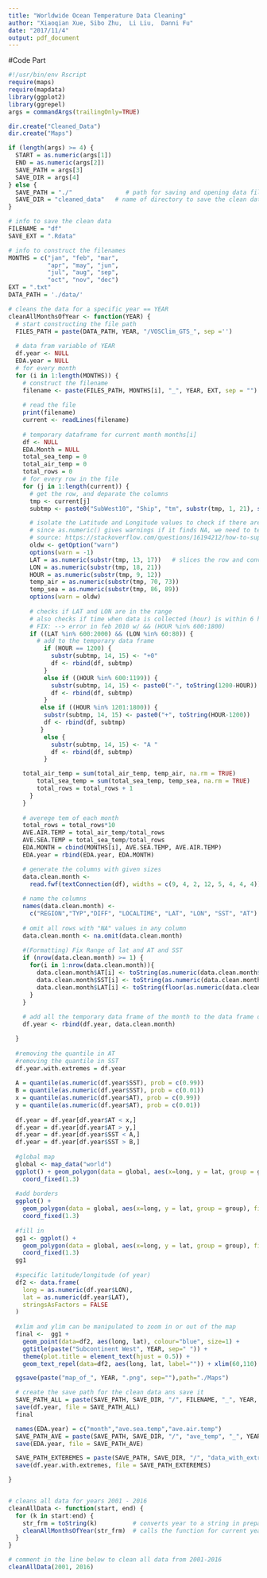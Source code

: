 ```yaml
---
title: "Worldwide Ocean Temperature Data Cleaning"
author: "Xiaoqian Xue, Sibo Zhu,  Li Liu,  Danni Fu"
date: "2017/11/4"
output: pdf_document
---
```


#Code Part

```r
#!/usr/bin/env Rscript
require(maps)
require(mapdata)
library(ggplot2)
library(ggrepel)
args = commandArgs(trailingOnly=TRUE)

dir.create("Cleaned_Data")
dir.create("Maps")

if (length(args) >= 4) {
  START = as.numeric(args[1])
  END = as.numeric(args[2])
  SAVE_PATH = args[3]
  SAVE_DIR = args[4]
} else {
  SAVE_PATH = "./"               # path for saving and opening data files
  SAVE_DIR = "cleaned_data"   # name of directory to save the clean data
}

# info to save the clean data
FILENAME = "df"
SAVE_EXT = ".Rdata"

# info to construct the filenames
MONTHS = c("jan", "feb", "mar",
           "apr", "may", "jun",
           "jul", "aug", "sep",
           "oct", "nov", "dec")
EXT = ".txt"
DATA_PATH = './data/'

# cleans the data for a specific year == YEAR
cleanAllMonthsOfYear <- function(YEAR) {
  # start constructing the file path 
  FILES_PATH = paste(DATA_PATH, YEAR, "/VOSClim_GTS_", sep ='')
  
  # data fram variable of YEAR
  df.year <- NULL
  EDA.year = NULL
  # for every month
  for (i in 1:length(MONTHS)) {
    # construct the filename
    filename <- paste(FILES_PATH, MONTHS[i], "_", YEAR, EXT, sep = "")
    
    # read the file
    print(filename)
    current <- readLines(filename)
    
    # temporary dataframe for current month months[i]
    df <- NULL
    EDA.Month = NULL
    total_sea_temp = 0
    total_air_temp = 0
    total_rows = 0
    # for every row in the file
    for (j in 1:length(current)) {
      # get the row, and deparate the columns
      tmp <- current[j]
      subtmp <- paste0("SubWest10", "Ship", "tm", substr(tmp, 1, 21), substr(tmp, 86, 89), substr(tmp, 70, 73))

      # isolate the Latitude and Longitude values to check if there are in our sub-region ranges
      # since as.numeric() gives warnings if it finds NA, we need to temporarily suprress warnings
      # source: https://stackoverflow.com/questions/16194212/how-to-suppress-warnings-globally-in-an-r-script
      oldw <- getOption("warn")
      options(warn = -1)
      LAT = as.numeric(substr(tmp, 13, 17))   # slices the row and converts to a number
      LON = as.numeric(substr(tmp, 18, 21))
      HOUR = as.numeric(substr(tmp, 9, 12))
      temp_air = as.numeric(substr(tmp, 70, 73))
      temp_sea = as.numeric(substr(tmp, 86, 89))
      options(warn = oldw)
 
      # checks if LAT and LON are in the range 
      # also checks if time when data is collected (hour) is within 6 hours of noon 
      # FIX: --> error in feb 2010 w/ && (HOUR %in% 600:1800)
      if ((LAT %in% 600:2000) && (LON %in% 60:80)) {
        # add to the temporary data frame
          if (HOUR == 1200) {
            substr(subtmp, 14, 15) <- "+0"
            df <- rbind(df, subtmp)
          }
          else if ((HOUR %in% 600:1199)) {
            substr(subtmp, 14, 15) <- paste0("-", toString(1200-HOUR))
            df <- rbind(df, subtmp)
          }
         else if ((HOUR %in% 1201:1800)) {
          substr(subtmp, 14, 15) <- paste0("+", toString(HOUR-1200))
          df <- rbind(df, subtmp)
         }
          else {
            substr(subtmp, 14, 15) <- "A "
            df <- rbind(df, subtmp)
          }

	total_air_temp = sum(total_air_temp, temp_air, na.rm = TRUE)
        total_sea_temp = sum(total_sea_temp, temp_sea, na.rm = TRUE)
        total_rows = total_rows + 1
      }
    }
 
    # averege tem of each month 
    total_rows = total_rows*10
    AVE.AIR.TEMP = total_air_temp/total_rows
    AVE.SEA.TEMP = total_sea_temp/total_rows
    EDA.MONTH = cbind(MONTHS[i], AVE.SEA.TEMP, AVE.AIR.TEMP)
    EDA.year = rbind(EDA.year, EDA.MONTH)

    # generate the columns with given sizes
    data.clean.month <-
      read.fwf(textConnection(df), widths = c(9, 4, 2, 12, 5, 4, 4, 4))
    
    # name the columns
    names(data.clean.month) <-
      c("REGION","TYP","DIFF", "LOCALTIME", "LAT", "LON", "SST", "AT")
  
    # omit all rows with "NA" values in any column
    data.clean.month <- na.omit(data.clean.month)
    
    #(Formatting) Fix Range of lat and AT and SST
    if (nrow(data.clean.month) >= 1) {
      for(i in 1:nrow(data.clean.month)){
        data.clean.month$AT[i] <- toString(as.numeric(data.clean.month$AT[i])/10)
        data.clean.month$SST[i] <- toString(as.numeric(data.clean.month$SST[i])/10)
        data.clean.month$LAT[i] <- toString(floor(as.numeric(data.clean.month$LAT[i])/100))
      }
    }
    
    # add all the temporary data frame of the month to the data frame of the year
    df.year <- rbind(df.year, data.clean.month)

  }
  
  #removing the quantile in AT
  #removing the quantile in SST
  df.year.with.extremes = df.year
  
  A = quantile(as.numeric(df.year$SST), prob = c(0.99))
  B = quantile(as.numeric(df.year$SST), prob = c(0.01))
  x = quantile(as.numeric(df.year$AT), prob = c(0.99))
  y = quantile(as.numeric(df.year$AT), prob = c(0.01))
  
  df.year = df.year[df.year$AT < x,]
  df.year = df.year[df.year$AT > y,]
  df.year = df.year[df.year$SST < A,]
  df.year = df.year[df.year$SST > B,]
  
  #global map
  global <- map_data("world")
  ggplot() + geom_polygon(data = global, aes(x=long, y = lat, group = group)) +
    coord_fixed(1.3)
  
  #add borders
  ggplot() +
    geom_polygon(data = global, aes(x=long, y = lat, group = group), fill = NA, color = "blue") +
    coord_fixed(1.3)
  
  #fill in 
  gg1 <- ggplot() +
    geom_polygon(data = global, aes(x=long, y = lat, group = group), fill = "white", color = "grey") +
    coord_fixed(1.3)
  gg1
  
  #specific latitude/longitude (of year)
  df2 <- data.frame(
    long = as.numeric(df.year$LON),
    lat = as.numeric(df.year$LAT),
    stringsAsFactors = FALSE
  )
  
  #xlim and ylim can be manipulated to zoom in or out of the map
  final <-  gg1 +
    geom_point(data=df2, aes(long, lat), colour="blue", size=1) +
    ggtitle(paste("Subcontinent West", YEAR, sep=" ")) +
    theme(plot.title = element_text(hjust = 0.5)) +
    geom_text_repel(data=df2, aes(long, lat, label="")) + xlim(60,110) + ylim(0,40)

  ggsave(paste("map_of_", YEAR, ".png", sep=""),path="./Maps")

  # create the save path for the clean data ans save it
  SAVE_PATH_ALL = paste(SAVE_PATH, SAVE_DIR, "/", FILENAME, "_", YEAR, SAVE_EXT, sep = "")
  save(df.year, file = SAVE_PATH_ALL)
  final

  names(EDA.year) = c("month","ave.sea.temp","ave.air.temp")
  SAVE_PATH_AVE = paste(SAVE_PATH, SAVE_DIR, "/", "ave_temp", "_", YEAR, SAVE_EXT, sep = "")
  save(EDA.year, file = SAVE_PATH_AVE)

  SAVE_PATH_EXTEREMES = paste(SAVE_PATH, SAVE_DIR, "/", "data_with_extremes", "_", YEAR, SAVE_EXT, sep = "")
  save(df.year.with.extremes, file = SAVE_PATH_EXTEREMES)

}


# cleans all data for years 2001 - 2016
cleanAllData <- function(start, end) {
  for (k in start:end) {
    str_frm = toString(k)          # converts year to a string in preparation to call the function
    cleanAllMonthsOfYear(str_frm)  # calls the function for current year
  }
}

# comment in the line below to clean all data from 2001-2016
cleanAllData(2001, 2016)
```




